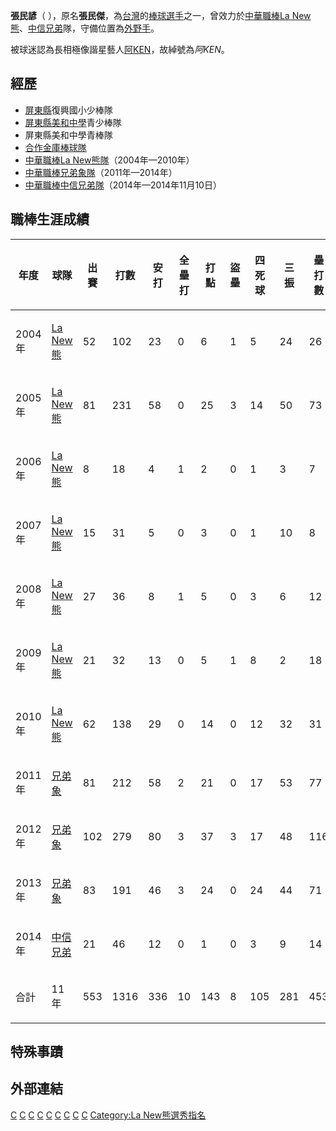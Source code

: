 {{nofootnotes|time=2022-05-12}}{{Infobox CPBL player|
bgcolor1=|
bgcolor2=|
textcolor1=|
textcolor2=|
name=張民諺|
image=|
width=100|
position=外野手|
team=|
number=|
bats=左右開弓|
throws=右|
birthdate={{birth_date_and_age|1981|1|20|mf=y}}|
birthplace={{ROC}}[[台灣|台灣]][[屏東縣|屏東縣]]|
debutdate=3月4日|
debutyear=2004年|
debutteam=La New熊|
statyear=2014年9月6日|
stat1label=打擊率|
stat1value=0.255|
stat2label=全壘打|
stat2value=10|
stat3label=打點|
stat3value=143|
teams=<nowiki></nowiki>
*[[La_New熊|La New熊]]（2004年—2010年）
*[[兄弟象|兄弟象]]（2011年—2014年）
*[[中信兄弟|中信兄弟]]（2014年）
|awards=<nowiki></nowiki>
*1次總冠軍 (2006)
}}
'''張民諺'''（{{bd|1981年|1月20日}} ），原名'''張民傑'''，為[[台灣|台灣]]的[[棒球|棒球]][[選手|選手]]之一，曾效力於[[中華職棒|中華職棒]][[La_New熊|La New熊]]、[[中信兄弟|中信兄弟]]隊，守備位置為[[外野手|外野手]]。

被球迷認為長相極像諧星藝人[[阿KEN|阿KEN]]，故綽號為''阿KEN''。
==經歷==
*[[屏東縣|屏東縣]]復興國小少棒隊
*[[屏東縣私立美和高級中學|屏東縣美和中學]]青少棒隊
*屏東縣美和中學青棒隊
*[[合作金庫棒球隊|合作金庫棒球隊]]
*[[中華職棒|中華職棒]][[La_New熊隊|La New熊隊]]（2004年—2010年）
*[[中華職棒|中華職棒]][[兄弟象隊|兄弟象隊]]（2011年—2014年）
*[[中華職棒|中華職棒]][[中信兄弟隊|中信兄弟隊]]（2014年—2014年11月10日）
==職棒生涯成績==
{|Border=1 WIDTH=800PX
|- align=middle
!年度!!球隊!!出賽!!打數!!安打!!全壘打!!打點!!盜壘!!四死球!!三振!!壘打數!!雙殺打!!打擊率!!上壘率!!長打率!!OPS
|- align="center"
|2004年||[[La_New熊|La New熊]]||52||102||23||0||6||1||5||24||26||1||0.225||0.255||0.259||0.514
|- align="center"
|2005年||[[La_New熊|La New熊]]||81||231||58||0||25||3||14||50||73||4||0.251||0.294||0.316||0.610
|- align="center"
|2006年||[[La_New熊|La New熊]]||8||18||4||1||2||0||1||3||7||0||0.222||0.263||0.389||0.652
|- align="center"
|2007年||[[La_New熊|La New熊]]||15||31||5||0||3||0||1||10||8||0||0.161||0.188||0.258||0.446
|- align="center"
|2008年||[[La_New熊|La New熊]]||27||36||8||1||5||0||3||6||12||0||0.222||0.282||0.333||0.615
|- align="center"
|2009年||[[La_New熊|La New熊]]||21||32||13||0||5||1||8||2||18||5||0.406||0.525||0.563||1.088
|- align="center"
|2010年||[[La_New熊|La New熊]]||62||138||29||0||14||0||12||32||31||2||0.210||0.268||0.225||0.493
|- align="center"
|2011年||[[兄弟象|兄弟象]]||81||212||58||2||21||0||17||53||77||2||0.274||0.326||0.363||0.689
|- align="center"
|2012年||[[兄弟象|兄弟象]]||102||279||80||3||37||3||17||48||116||11||0.287||0.324||0.416||0.740
|- align="center"
|2013年||[[兄弟象|兄弟象]]||83||191||46||3||24||0||24||44||71||2||0.241||0.321||0.373||0.694
|- align="center"
|2014年||[[中信兄弟|中信兄弟]]||21||46||12||0||1||0||3||9||14||2||0.261||0.300||0.304||0.604
|- align=center style="background:yellow" align=middle 
!合計!!11年!!553||1316||336||10||143||8||105||281||453||29||0.255||0.308||0.344||0.652
|}
==特殊事蹟==  
==外部連結==
{{台灣棒球維基館}}
{{中華職棒球員資料|id=A033|name=張民諺}}

[[Category:1981年出生|C]]
[[Category:在世人物|C]]
[[Category:台灣棒球運動員|C]]
[[Category:La_New熊隊球員|C]]
[[Category:兄弟象隊球員|C]]
[[Category:中信兄弟隊球員|C]]
[[Category:國立屏東高級中學校友|C]]
[[Category:屏東縣人|C]]
[[Category:張姓|C]]
[[Category:La_New熊選秀指名|Category:La New熊選秀指名]]
